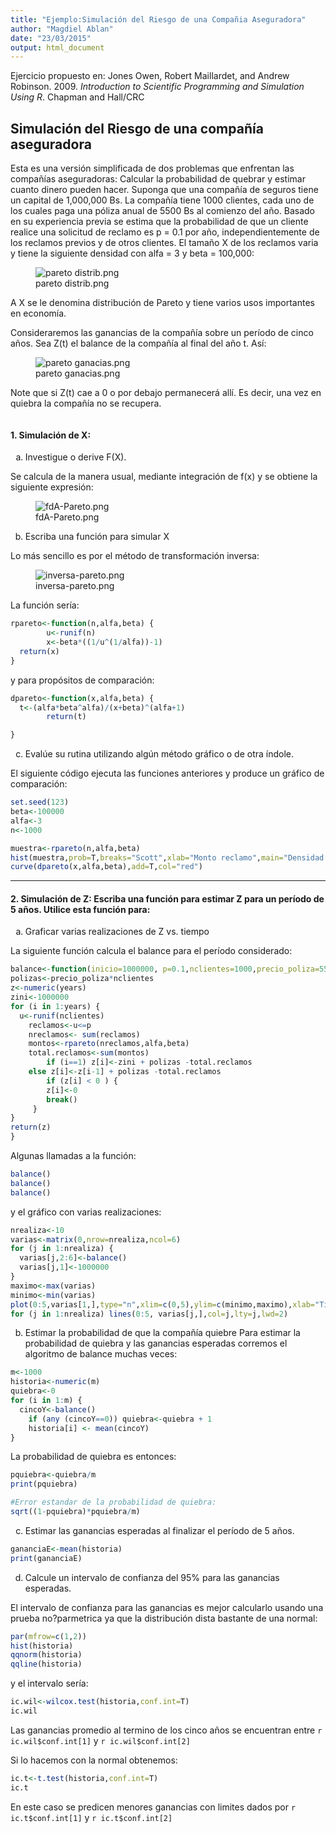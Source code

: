 ```yaml
---
title: "Ejemplo:Simulación del Riesgo de una Compañia Aseguradora"
author: "Magdiel Ablan"
date: "23/03/2015"
output: html_document
---
```

Ejercicio propuesto en: Jones Owen, Robert Maillardet, and Andrew Robinson. 2009. *Introduction to Scientific Programming and Simulation Using R*. Chapman and Hall/CRC


## Simulación del Riesgo de una compañía aseguradora

Esta es una versión simplificada de dos problemas que enfrentan las compañías aseguradoras:
Calcular la probabilidad de quebrar y estimar cuanto dinero pueden hacer.
Suponga que una compañía de seguros tiene un capital de 1,000,000 Bs. La compañía tiene 1000 clientes, cada uno de los cuales paga una póliza anual de 5500 Bs al comienzo del año. Basado en su experiencia previa se estima que la probabilidad de que un cliente realice una solicitud de reclamo es p = 0.1 por año, independientemente de los reclamos previos y de otros clientes. El tamaño X de los reclamos varia y tiene la siguiente densidad con alfa = 3 y beta = 100,000:

![pareto distrib.png](f.png)

A X se le denomina  distribución de Pareto y tiene varios usos importantes en economía.

  Consideraremos las ganancias de la compañía sobre un período de cinco años. Sea Z(t) el balance de la compañía al final del año t. Así:

![pareto ganacias.png](ganancias-pareto.png)

Note que si Z(t) cae a 0 o por debajo permanecerá allí. Es decir, una vez en quiebra la compañía no se recupera. 


```r

```


#### 1. Simulación de X:
a) Investigue o derive F(X). 
  
  Se calcula de la manera usual, mediante integración de f(x) y se obtiene la siguiente expresión:

![fdA-Pareto.png](fda-pareto.png)


b) Escriba una función para simular X

  Lo más sencillo es por el método de transformación inversa:

![inversa-pareto.png](inversa-pareto.png)

La función sería:

```r
rpareto<-function(n,alfa,beta) {
        u<-runif(n)
        x<-beta*((1/u^(1/alfa))-1)
  return(x)
}

```

y para propósitos de comparación:

```r
dpareto<-function(x,alfa,beta) {
  t<-(alfa*beta^alfa)/(x+beta)^(alfa+1)
        return(t)

}

```


c) Evalúe su rutina utilizando algún método gráfico o de otra índole. 

El siguiente código ejecuta las funciones anteriores y produce un gráfico de comparación:

```r
set.seed(123)
beta<-100000
alfa<-3
n<-1000

muestra<-rpareto(n,alfa,beta)
hist(muestra,prob=T,breaks="Scott",xlab="Monto reclamo",main="Densidad de Pareto (3,100000)")
curve(dpareto(x,alfa,beta),add=T,col="red")
```


-----------------------

#### 2. Simulación de Z: Escriba una función para estimar Z para un período de 5 años. Utilice esta función para: 

a) Graficar varias realizaciones de  Z vs. tiempo

La siguiente función calcula el balance para el período considerado:
```r
balance<-function(inicio=1000000, p=0.1,nclientes=1000,precio_poliza=5500,years=5) {
polizas<-precio_poliza*nclientes
z<-numeric(years)
zini<-1000000
for (i in 1:years) {
  u<-runif(nclientes)
	reclamos<-u<=p
	nreclamos<- sum(reclamos)
	montos<-rpareto(nreclamos,alfa,beta)
	total.reclamos<-sum(montos)
        if (i==1) z[i]<-zini + polizas -total.reclamos
	else z[i]<-z[i-1] + polizas -total.reclamos
        if (z[i] < 0 ) {
		z[i]<-0 
		break()
	 }
}
return(z)
}

```

Algunas llamadas a la función:

```r
balance()
balance()
balance()
```
 y el gráfico con varias realizaciones:
 
```r
nrealiza<-10
varias<-matrix(0,nrow=nrealiza,ncol=6)
for (j in 1:nrealiza) {
  varias[j,2:6]<-balance()
  varias[j,1]<-1000000
}
maximo<-max(varias)
minimo<-min(varias)
plot(0:5,varias[1,],type="n",xlim=c(0,5),ylim=c(minimo,maximo),xlab="Tiempo",ylab="Ganancias")
for (j in 1:nrealiza) lines(0:5, varias[j,],col=j,lty=j,lwd=2)

```

b) Estimar la probabilidad de que la compañía quiebre
Para estimar la probabilidad de quiebra y las ganancias esperadas corremos el algoritmo de balance muchas veces:

```r
m<-1000
historia<-numeric(m)
quiebra<-0
for (i in 1:m) {
  cincoY<-balance()
	if (any (cincoY==0)) quiebra<-quiebra + 1
	historia[i] <- mean(cincoY)
}
```

La probabilidad de quiebra es entonces:

```r
pquiebra<-quiebra/m
print(pquiebra)

#Error estandar de la probabilidad de quiebra:
sqrt((1-pquiebra)*pquiebra/m)
```

c) Estimar las ganancias esperadas al finalizar el período de 5 años.

```r
gananciaE<-mean(historia)
print(gananciaE)
```

d) Calcule un intervalo de confianza del 95% para las ganancias esperadas.

El intervalo de confianza para las ganancias es mejor calcularlo usando una prueba no?parmetrica ya  que la distribución dista bastante de una normal:

```r
par(mfrow=c(1,2))
hist(historia)
qqnorm(historia)
qqline(historia)
```

y el intervalo sería:
```r
ic.wil<-wilcox.test(historia,conf.int=T)
ic.wil
```

Las ganancias promedio al termino de los cinco años se encuentran entre `r ic.wil$conf.int[1]` y `r ic.wil$conf.int[2]`

Si lo hacemos con la normal obtenemos:
```r
ic.t<-t.test(historia,conf.int=T)
ic.t
```
En este caso se predicen menores ganancias con limites dados por  `r ic.t$conf.int[1]` y `r ic.t$conf.int[2]`

